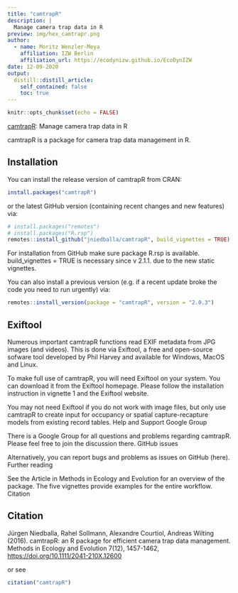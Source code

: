 ```yaml
---
title: "camtrapR"
description: |
  Manage camera trap data in R
preview: img/hex_camtrapr.png
author:
  - name: Moritz Wenzler-Meya
    affiliation: IZW Berlin
    affiliation_url: https://ecodynizw.github.io/EcoDynIZW
date: 12-09-2020
output:
  distill::distill_article:
    self_contained: false
    toc: true
---
```


```r
knitr::opts_chunk$set(echo = FALSE)
```

[camtrapR](https://github.com/jniedballa/camtrapR): Manage camera trap data in R

camtrapR is a package for camera trap data management in R.

## Installation

You can install the release version of camtrapR from CRAN:

```r
install.packages("camtrapR")
```

or the latest GitHub version (containing recent changes and new features) via:

```r
# install.packages("remotes")
# install.packages("R.rsp")
remotes::install_github("jniedballa/camtrapR", build_vignettes = TRUE)
```

For installation from GitHub make sure package R.rsp is available. build_vignettes = TRUE is necessary since v 2.1.1. due to the new static vignettes.

You can also install a previous version (e.g. if a recent update broke the code you need to run urgently) via:

```r
remotes::install_version(package = "camtrapR", version = "2.0.3")
```

## Exiftool

Numerous important camtrapR functions read EXIF metadata from JPG images (and videos). This is done via Exiftool, a free and open-source sofware tool developed by Phil Harvey and available for Windows, MacOS and Linux.

To make full use of camtrapR, you will need Exiftool on your system. You can download it from the Exiftool homepage. Please follow the installation instruction in vignette 1 and the Exiftool website.

You may not need Exiftool if you do not work with image files, but only use camtrapR to create input for occupancy or spatial capture-recapture models from existing record tables.
Help and Support
Google Group

There is a Google Group for all questions and problems regarding camtrapR. Please feel free to join the discussion there.
GitHub issues

Alternatively, you can report bugs and problems as issues on GitHub (here).
Further reading

See the Article in Methods in Ecology and Evolution for an overview of the package. The five vignettes provide examples for the entire workflow.
Citation

## Citation

Jürgen Niedballa, Rahel Sollmann, Alexandre Courtiol, Andreas Wilting (2016). camtrapR: an R package for efficient camera trap data management. Methods in Ecology and Evolution 7(12), 1457-1462, [https://doi.org/10.1111/2041-210X.12600](https://besjournals.onlinelibrary.wiley.com/doi/full/10.1111/2041-210X.12600) 

or see 

```r
citation("camtrapR")
```



